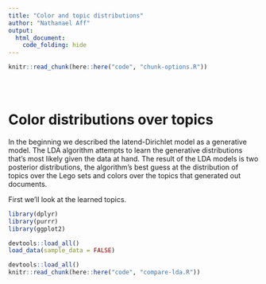 ```yaml
---
title: "Color and topic distributions"
author: "Nathanael Aff"
output: 
  html_document:
    code_folding: hide
---
```



<!-- The file analysis/chunks.R contains chunks that define default settings
shared across the workflowr files. -->
```r
knitr::read_chunk(here::here("code", "chunk-options.R"))
```

<!-- Update knitr chunk options -->
```r
```

<!-- Insert the date the file was last updated -->
```r
```

<!-- Insert the code version (Git commit SHA1) if Git repository exists and R
 package git2r is installed -->
```r
```

<!-- Add your analysis here -->

# Color distributions over topics

In the beginning we described the latend-Dirichlet model as a generative model. The LDA algorithm attempts to learn the generative distributions that's most likely given the data at hand. The result of the LDA models is two posterior distributions, the algorithm's best guess at the distribution of topics over the Lego sets and colors over the topics that generated out documents. 

First we'll look at the learned topics. 

```r
library(dplyr)
library(purrr)
library(ggplot2)
```

```r
devtools::load_all()
load_data(sample_data = FALSE)
```

```r
devtools::load_all()
knitr::read_chunk(here::here("code", "compare-lda.R"))

```

```r
```

```r
```

```r
```

```r
```

```r
```

```r
```

```r

```







